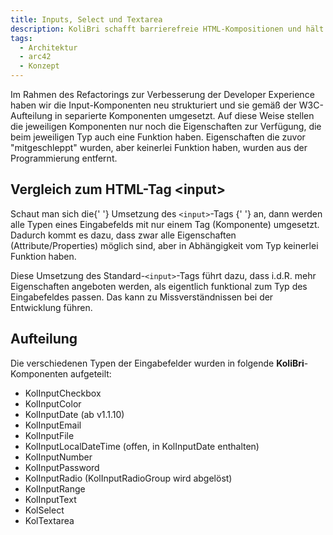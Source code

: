 ```yaml
---
title: Inputs, Select und Textarea
description: KoliBri schafft barrierefreie HTML-Kompositionen und hält sich dabei streng an die W3C-Spezifikation.
tags:
  - Architektur
  - arc42
  - Konzept
---
```


Im Rahmen des Refactorings zur Verbesserung der Developer Experience haben wir die Input-Komponenten neu strukturiert
und sie gemäß der <kol-link _href="https://html.spec.whatwg.org/multipage/input.html" _target="w3c">W3C-Aufteilung</kol-link> in separierte Komponenten umgesetzt.
Auf diese Weise stellen die jeweiligen Komponenten nur noch die Eigenschaften zur Verfügung, die beim jeweiligen Typ auch eine Funktion haben. Eigenschaften die zuvor
"mitgeschleppt" wurden, aber keinerlei Funktion haben, wurden aus der Programmierung entfernt.

## Vergleich zum HTML-Tag &lt;input&gt;

<p>
	Schaut man sich die{' '}
	<kol-link _href="https://developer.mozilla.org/de/docs/Web/HTML/Element/Input" _target="mozilla">
		Umsetzung des <code>&lt;input&gt;</code>-Tags
	</kol-link>{' '}
	an, dann werden alle Typen eines Eingabefelds mit nur einem Tag (Komponente) umgesetzt. Dadurch kommt es dazu, dass
	zwar alle Eigenschaften (Attribute/Properties) möglich sind, aber in Abhängigkeit vom Typ keinerlei Funktion haben.
</p>

<p>
	Diese Umsetzung des Standard-<code>&lt;input&gt;</code>-Tags führt dazu, dass i.d.R. mehr Eigenschaften angeboten
	werden, als eigentlich funktional zum Typ des Eingabefeldes passen. Das kann zu Missverständnissen bei der Entwicklung
	führen.
</p>

## Aufteilung

<p>
	Die verschiedenen Typen der Eingabefelder wurden in folgende <b>KoliBri</b>-Komponenten aufgeteilt:
</p>

<ul>
	<li>KolInputCheckbox</li>
	<li>KolInputColor</li>
	<li>KolInputDate (ab v1.1.10)</li>
	<li>KolInputEmail</li>
	<li>KolInputFile</li>
	<li>KolInputLocalDateTime (offen, in KolInputDate enthalten)</li>
	<li>KolInputNumber</li>
	<li>KolInputPassword</li>
	<li>KolInputRadio (KolInputRadioGroup wird abgelöst)</li>
	<li>KolInputRange</li>
	<li>KolInputText</li>
	<li>KolSelect</li>
	<li>KolTextarea</li>
</ul>
